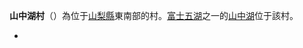 {{日本町村|
自治體名=山中湖|
町村=村|
圖像=[[File:Mt.Fuji_from_Lake_Yamanaka_04.jpg|240px]]|
圖像說明=[[山中湖|山中湖]]與[[富士山|富士山]]{{Infobox mapframe|zoom=09}}|
町村章=|
日文原名=山中湖村|
平假名=やまなかこむら|
羅馬字拼音=Yamanakako-mura|
都道府縣=山梨縣|
支廳=|
郡=南都留郡|
編號=19425-5|
面積=52.81|
邊界未定=|
人口=5,459|
統計時間=2007年5月1日|
自治體=[[富士吉田市|富士吉田市]]、[[忍野村|忍野村]]、[[都留市|都留市]]、[[道志村|道志村]]<br/>[[神奈川縣|神奈川縣]]：[[山北町_(神奈川縣)|山北町]]<br>[[靜岡縣|靜岡縣]]：[[小山町|小山町]]|
樹=|
花=|
其他象徵物=|
其他象徵=|
郵遞區號=401-0595|
所在地=南都留郡山中湖村山中237-1 |
電話號碼=555-62-1111|
外部連結=http://www.vill.yamanakako.yamanashi.jp/ |
經度= |
緯度= |
地圖=|
參考資料= |
}}
'''山中湖村'''（{{jpn|j=山中湖村|hg=やまなかこむら|rm=Yamanakako mura|f=y}}）為位于[[山梨縣|山梨縣]]東南部的村。[[富士五湖|富士五湖]]之一的[[山中湖|山中湖]]位于該村。
{{Commonscat|Yamanakako,_Yamanashi|position=left}}
* {{osmrelation-inline|4791918}}
{{山梨縣}}
{{Authority control}}
{{日本地理小作品}}
{{coord|35|25|N|138|52|E|region:JP|display=title}}